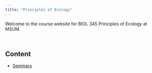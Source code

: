 ```yaml
---
title: "Principles of Ecology"
---
```


Welcome to the course website for BIOL 345 Principles of Ecology at MSUM.

<br />

## Content

- [Seminars](seminars.html)

<br />
<br />
<br />
